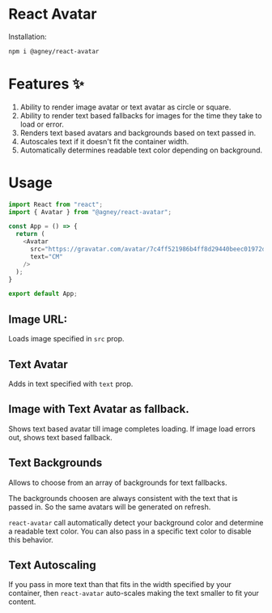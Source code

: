 
<Meta title="Avatar" component={Avatar} />

# React Avatar 

Installation:

```sh
npm i @agney/react-avatar
```

# Features ✨

1. Ability to render image avatar or text avatar as circle or square.
1. Ability to render text based fallbacks for images for the time they take to load or error.
1. Renders text based avatars and backgrounds based on text passed in.
1. Autoscales text if it doesn't fit the container width.
1. Automatically determines readable text color depending on background.

# Usage

```javascript
import React from "react";
import { Avatar } from "@agney/react-avatar";

const App = () => {
  return (
    <Avatar
      src="https://gravatar.com/avatar/7c4ff521986b4ff8d29440beec01972d?s=400&d=robohash&r=x"
      text="CM"
    />
  );
}

export default App;
```

## Image URL:

Loads image specified in `src` prop.

<Preview>
  <Story name="Image URL">
    <Avatar
      src='https://www.w3schools.com/howto/img_avatar.png'
      htmlWidth="100px"
    />
  </Story>
</Preview>

## Text Avatar

Adds in text specified with `text` prop.

<Preview>
  <Story name="Text Avatar">
    <Avatar
      text='CJ'
      htmlWidth="100px"
    />
  </Story>
</Preview>

## Image with Text Avatar as fallback.

Shows text based avatar till image completes loading. If image load errors out, shows text based fallback.

<Preview>
  <Story name="Image Fallback">
    <div style={{ display: 'flex' }}>
      <Avatar
        src='https://www.w3schools.com/howto/img_avatar.png'
        text='BI'
        htmlWidth="100px"
      />
      <Avatar
        src='https://www.w3schools.com/howto/img_avatar.ng'
        text='BI'
        htmlWidth="100px"
      />
    </div>
  </Story>
</Preview>

## Text Backgrounds

Allows to choose from an array of backgrounds for text fallbacks.

The backgrounds choosen are always consistent with the text that is passed in. So the same avatars will be generated on refresh.

`react-avatar` call automatically detect your background color and determine a readable text color. You can also pass in a specific text color to disable this behavior.

<Preview>
  <Story name="Backgrounds Text Avatar">
    <div style={{ display: 'flex' }}>
      <Avatar
      text='AI'
      backgrounds={['#B90E05', '#3620BC', '#E2E2ED', '#A88282']}
      htmlWidth="100px"
      />
      <Avatar
        text='OV'
        backgrounds={['#B90E05', '#3620BC', '#E2E2ED', '#A88282']}
        htmlWidth="100px"
      />
      <Avatar
        text='OP'
        backgrounds={['#B90E05', '#3620BC', '#E2E2ED', '#A88282']}
        htmlWidth="100px"
      />
    </div>
  </Story>
</Preview>

## Text Autoscaling

If you pass in more text than that fits in the width specified by your container, then `react-avatar` auto-scales making the text smaller to fit your content.

<Preview>
  <Story name="Text Scaling">
    <Avatar
      text='Lucy Heartfilia'
      htmlWidth="100px"
    />
  </Story>
</Preview>